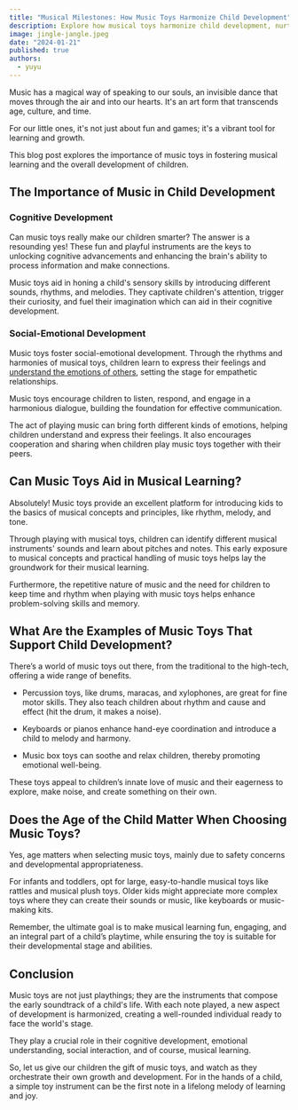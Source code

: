 ```yaml
---
title: "Musical Milestones: How Music Toys Harmonize Child Development"
description: Explore how musical toys harmonize child development, nurturing creativity, enhancing cognitive skills, and fostering emotional expression. Discover the enchanting world of music and its profound impact on young learners.
image: jingle-jangle.jpeg
date: "2024-01-21"
published: true
authors:
  - yuyu
---
```



Music has a magical way of speaking to our souls, an invisible dance that moves through the air and into our hearts. It's an art form that transcends age, culture, and time.

For our little ones, it's not just about fun and games; it's a vibrant tool for learning and growth.

This blog post explores the importance of music toys in fostering musical learning and the overall development of children.

## The Importance of Music in Child Development

### Cognitive Development

Can music toys really make our children smarter? The answer is a resounding yes! These fun and playful instruments are the keys to <Link href="/blog/board-games-cognitive-skills">unlocking cognitive advancements</Link> and enhancing the brain's ability to process information and make connections.

Music toys aid in honing a child's sensory skills by introducing different sounds, rhythms, and melodies. They captivate children's attention, trigger their curiosity, and fuel their imagination which can aid in their cognitive development.

### Social-Emotional Development

Music toys foster social-emotional development. Through the rhythms and harmonies of musical toys, children learn to express their feelings and <a href="https://www.clinicgeek.com/blog/teaching-children-emotional-intelligence#the-benefits-of-emotional-intelligence-for-children">understand the emotions of others</a>, setting the stage for empathetic relationships.

Music toys encourage children to listen, respond, and engage in a harmonious dialogue, building the foundation for effective communication.

The act of playing music can bring forth different kinds of emotions, helping children understand and express their feelings. It also encourages cooperation and sharing when children play music toys together with their peers.

## Can Music Toys Aid in Musical Learning?

Absolutely! Music toys provide an excellent platform for introducing kids to the basics of musical concepts and principles, like rhythm, melody, and tone.

Through playing with musical toys, children can identify different musical instruments' sounds and learn about pitches and notes. This early exposure to musical concepts and practical handling of music toys helps lay the groundwork for their musical learning.

Furthermore, the repetitive nature of music and the need for children to keep time and rhythm when playing with music toys helps enhance problem-solving skills and memory.

## What Are the Examples of Music Toys That Support Child Development?

There’s a world of music toys out there, from the traditional to the high-tech, offering a wide range of benefits.

- Percussion toys, like drums, maracas, and xylophones, are great for fine motor skills. They also teach children about rhythm and cause and effect (hit the drum, it makes a noise).

- Keyboards or pianos enhance hand-eye coordination and introduce a child to melody and harmony.

- Music box toys can soothe and relax children, thereby promoting emotional well-being.

These toys appeal to children’s innate love of music and their eagerness to explore, make noise, and create something on their own.

## Does the Age of the Child Matter When Choosing Music Toys?

Yes, age matters when selecting music toys, mainly due to safety concerns and developmental appropriateness.

For infants and toddlers, opt for large, easy-to-handle musical toys like rattles and musical plush toys. Older kids might appreciate more complex toys where they can create their sounds or music, like keyboards or music-making kits.

Remember, the ultimate goal is to make musical learning fun, engaging, and an integral part of a child’s playtime, while ensuring the toy is suitable for their <Link href="/blog/early-childhood-development">developmental stage</Link> and abilities.

## Conclusion

Music toys are not just playthings; they are the instruments that compose the early soundtrack of a child's life. With each note played, a new aspect of development is harmonized, creating a well-rounded individual ready to face the world's stage.

They play a crucial role in their cognitive development, emotional understanding, social interaction, and of course, musical learning.

So, let us give our children the gift of music toys, and watch as they orchestrate their own growth and development. For in the hands of a child, a simple toy instrument can be the first note in a lifelong melody of learning and joy.
